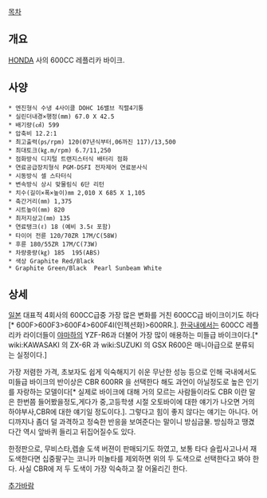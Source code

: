 [[목차]]

== 개요 ==
[[HONDA]] 사의 600CC 레플리카 바이크.

== 사양 ==
 * 엔진형식 수냉 4사이클 DOHC 16밸브 직렬4기통 
 * 실린더내경×행정(mm) 67.0 X 42.5 
 * 배기량(㎤) 599 
 * 압축비 12.2:1 
 * 최고출력(㎰/rpm) 120(07년식부터,06까진 117)/13,500 
 * 최대토크(㎏.m/rpm) 6.7/11,250 
 * 점화방식 디지털 트랜지스터식 배터리 점화 
 * 연료공급장치형식 PGM-DSFI 전자제어 연료분사식 
 * 시동방식 셀 스타터식 
 * 변속방식 상시 맞물림식 6단 리턴 
 * 치수(길이×폭×높이)㎜ 2,010 X 685 X 1,105 
 * 축간거리(㎜) 1,375 
 * 시트높이(㎜) 820 
 * 최저지상고(㎜) 135 
 * 연료탱크(ℓ) 18 (예비 3.5ℓ 포함) 
 * 타이어 전륜 120/70ZR 17M/C(58W)
 * 후륜 180/55ZR 17M/C(73W) 
 * 차량중량(㎏) 185  195(ABS)
 * 색상 Graphite Red/Black
 * Graphite Green/Black  Pearl Sunbeam White 

== 상세 ==
[[일본]] 대표적 4회사의 600CC급중 가장 많은 변화를 거친 600CC급 바이크이기도 하다[* 600F>600F3>600F4>600F4I(인젝션화)>600RR.]. [[한국]]내에서는 600CC 레플리카 라이더들이 [[야마하]]의 YZF-R6과 더불어 가장 많이 애용하는 미들급 바이크이다.[* wiki:KAWASAKI 의 ZX-6R 과 wiki:SUZUKI 의 GSX R600은 매니아급으로 분류되는 실정이다.]

가장 저렴한 가격, 초보자도 쉽게 익숙해지기 쉬운 무난한 성능 등으로 인해 국내에서도 미들급 바이크의 반이상은 CBR 600RR 을 선택한다 해도 과언이 아닐정도로 높은 인기를 자랑하는 모델이다[* 실제로 바이크에 대해 거의 모르는 사람들이라도 CBR 이란 말은 한번쯤 들어봤을정도,게다가 중,고등학생 시절 오토바이에 대한 얘기가 나오면 거의 하야부사,CBR에 대한 얘기일 정도이다.].
그렇다고 힘이 좋지 않다는 얘기는 아니다. 어디까지나 좀더 덜 과격하고 정숙한 반응을 보여준다는 말이니 방심금물. 방심하고 땡겼다간 역시 앞바퀴 들리고 뒤집어질수도 있다.

한정판으로, 무비스타,렙솔 도색 버젼이 판매되기도 하였고, 보통 타다 슬립사고나서 재도색한다면 십중팔구는 코니카 미놀타를 제외하면 위의 두 도색으로 선택한다고 봐야 한다. 사실 CBR에 저 두 도색이 가장 익숙하고 잘 어울리긴 한다.

[[추가바람]]
